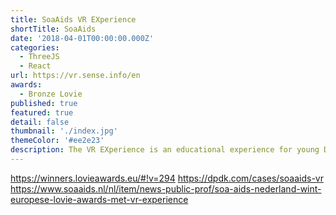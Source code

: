 ```yaml
---
title: SoaAids VR EXperience
shortTitle: SoaAids
date: '2018-04-01T00:00:00.000Z'
categories:
  - ThreeJS
  - React
url: https://vr.sense.info/en
awards:
  - Bronze Lovie
published: true
featured: true
detail: false
thumbnail: './index.jpg'
themeColor: '#ee2e23'
description: The VR EXperience is an educational experience for young Dutch people who are sexually active, with the aim to raise awareness for safe sex.
---
```


https://winners.lovieawards.eu/#!v=294
https://dpdk.com/cases/soaaids-vr
https://www.soaaids.nl/nl/item/news-public-prof/soa-aids-nederland-wint-europese-lovie-awards-met-vr-experience
